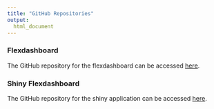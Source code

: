 ```yaml
---
title: "GitHub Repositories"
output:
  html_document
---
```


### Flexdashboard

The GitHub repository for the flexdashboard can be accessed [here](https://github.com/aabuawad/p8105_hw6_aka2170). 

### Shiny Flexdashboard

The GitHub repository for the shiny application can be accessed [here](https://github.com/yanellinu/p8105_hw6_yn2295_shiny_collaboration).